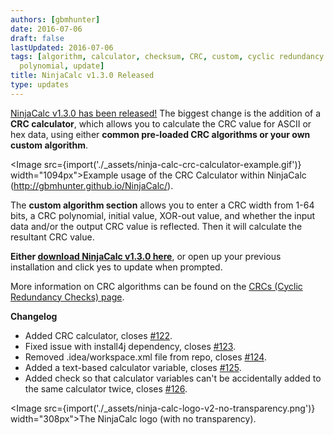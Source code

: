 ```yaml
---
authors: [gbmhunter]
date: 2016-07-06
draft: false
lastUpdated: 2016-07-06
tags: [algorithm, calculator, checksum, CRC, custom, cyclic redundancy check, NinjaCalc,
  polynomial, update]
title: NinjaCalc v1.3.0 Released
type: updates
---
```


[NinjaCalc v1.3.0 has been released!](http://gbmhunter.github.io/NinjaCalc/) The biggest change is the addition of a **CRC calculator**, which allows you to calculate the CRC value for ASCII or hex data, using either **common pre-loaded CRC algorithms or your own custom algorithm**.

<Image src={import('./_assets/ninja-calc-crc-calculator-example.gif')} width="1094px">Example usage of the CRC Calculator within NinjaCalc (http://gbmhunter.github.io/NinjaCalc/).</Image>

The **custom algorithm section** allows you to enter a CRC width from 1-64 bits, a CRC polynomial, initial value, XOR-out value, and whether the input data and/or the output CRC value is reflected. Then it will calculate the resultant CRC value.

**Either [download NinjaCalc v1.3.0 here](http://gbmhunter.github.io/NinjaCalc/)**, or open up your previous installation and click yes to update when prompted.

More information on CRC algorithms can be found on the [CRCs (Cyclic Redundancy Checks) page](/programming/general/crcs-cyclic-redundancy-checks).

**Changelog**

* Added CRC calculator, closes [#122](https://github.com/gbmhunter/NinjaCalc/issues/122).
* Fixed issue with install4j dependency, closes [#123](https://github.com/gbmhunter/NinjaCalc/issues/123).
* Removed .idea/workspace.xml file from repo, closes [#124](https://github.com/gbmhunter/NinjaCalc/issues/124).
* Added a text-based calculator variable, closes [#125](https://github.com/gbmhunter/NinjaCalc/issues/125).
* Added check so that calculator variables can't be accidentally added to the same calculator twice, closes [#126](https://github.com/gbmhunter/NinjaCalc/issues/126).

<Image src={import('./_assets/ninja-calc-logo-v2-no-transparency.png')} width="308px">The NinjaCalc logo (with no transparency).</Image>
